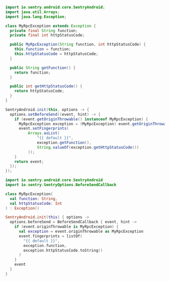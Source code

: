 ```java
import io.sentry.android.core.SentryAndroid;
import java.util.Arrays;
import java.lang.Exception;

class MyRpcException extends Exception {
  private final String function;
  private final int httpStatusCode;

  public MyRpcException(String function, int httpStatusCode) {
    this.function = function;
    this.httpStatusCode = httpStatusCode;
  }

  public String getFunction() {
    return function;
  }

  public int getHttpStatusCode() {
    return httpStatusCode;
  }
}

SentryAndroid.init(this, options -> {
  options.setBeforeSend((event, hint) -> {
    if (event.getOriginThrowable() instanceof MyRpcException) {
      MyRpcException exception = (MyRpcException) event.getOriginThrowable();
      event.setFingerprints(
          Arrays.asList(
              "{{ default }}",
              exception.getFunction(),
              String.valueOf(exception.getHttpStatusCode())
          ));
    }
    return event;
  });
});
```

```kotlin
import io.sentry.android.core.SentryAndroid
import io.sentry.SentryOptions.BeforeSendCallback

class MyRpcException(
  val function: String,
  val httpStatusCode: Int
) : Exception()

SentryAndroid.init(this) { options ->
  options.beforeSend = BeforeSendCallback { event, hint ->
    if (event.originThrowable is MyRpcException) {
      val exception = event.originThrowable as MyRpcException
      event.fingerprints = listOf(
        "{{ default }}",
        exception.function,
        exception.httpStatusCode.toString()
      )
    }
    event
  }
}
```

